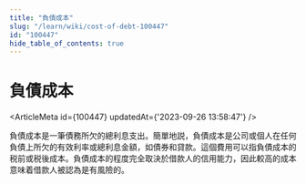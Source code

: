 ```yaml
---
title: "負債成本"
slug: "/learn/wiki/cost-of-debt-100447"
id: "100447"
hide_table_of_contents: true
---
```



# 負債成本

<ArticleMeta id={100447} updatedAt={'2023-09-26 13:58:47'} />
<div className='border-solid border-b border-t-0 my-4 border-[var(--ifm-color-gray-300)]' />

負債成本是一筆債務所欠的總利息支出。簡單地説，負債成本是公司或個人在任何負債上所欠的有效利率或總利息金額，如債券和貸款。這個費用可以指負債成本的税前或税後成本。負債成本的程度完全取決於借款人的信用能力，因此較高的成本意味着借款人被認為是有風險的。
